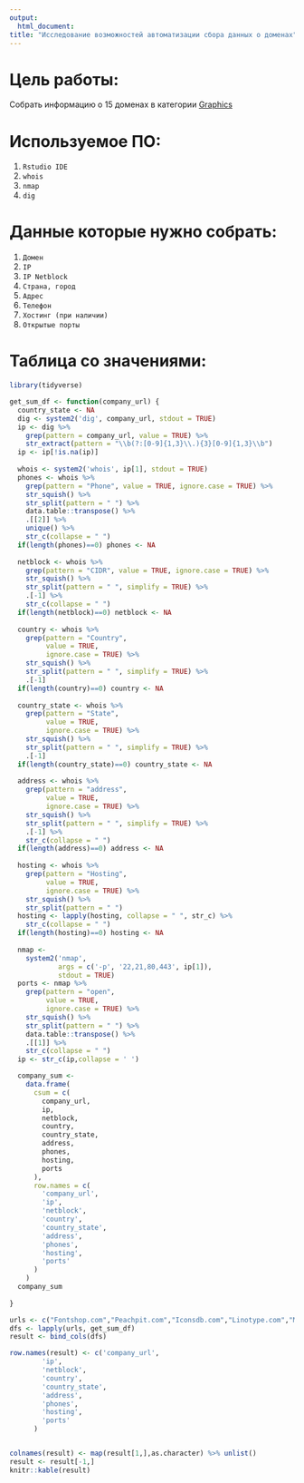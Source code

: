 ```yaml
---
output:
  html_document:
title: "Исследование возможностей автоматизации сбора данных о доменах"
---
```

# Цель работы:
Собрать информацию о 15 доменах в категории [Graphics](https://www.alexa.com/topsites/category/Top/Computers/Graphics)

# Используемое ПО:

1. `Rstudio IDE`
2. `whois`
3. `nmap`
4. `dig`


# Данные которые нужно собрать:

1. `Домен`
2. `IP`
3. `IP Netblock`
3. `Страна, город`
4. `Адрес`
5. `Телефон`
6. `Хостинг (при наличии)`
7. `Открытые порты`


# Таблица со значениями:

```r
library(tidyverse)

get_sum_df <- function(company_url) {
  country_state <- NA
  dig <- system2('dig', company_url, stdout = TRUE)
  ip <- dig %>%
    grep(pattern = company_url, value = TRUE) %>%
    str_extract(pattern = "\\b(?:[0-9]{1,3}\\.){3}[0-9]{1,3}\\b")
  ip <- ip[!is.na(ip)]
  
  whois <- system2('whois', ip[1], stdout = TRUE)
  phones <- whois %>%
    grep(pattern = "Phone", value = TRUE, ignore.case = TRUE) %>%
    str_squish() %>%
    str_split(pattern = " ") %>%
    data.table::transpose() %>%
    .[[2]] %>%
    unique() %>%
    str_c(collapse = " ")
  if(length(phones)==0) phones <- NA
  
  netblock <- whois %>%
    grep(pattern = "CIDR", value = TRUE, ignore.case = TRUE) %>%
    str_squish() %>%
    str_split(pattern = " ", simplify = TRUE) %>%
    .[-1] %>%
    str_c(collapse = " ")
  if(length(netblock)==0) netblock <- NA
  
  country <- whois %>%
    grep(pattern = "Country",
         value = TRUE,
         ignore.case = TRUE) %>%
    str_squish() %>%
    str_split(pattern = " ", simplify = TRUE) %>%
    .[-1]
  if(length(country)==0) country <- NA
  
  country_state <- whois %>%
    grep(pattern = "State",
         value = TRUE,
         ignore.case = TRUE) %>%
    str_squish() %>%
    str_split(pattern = " ", simplify = TRUE) %>%
    .[-1]
  if(length(country_state)==0) country_state <- NA
  
  address <- whois %>%
    grep(pattern = "address",
         value = TRUE,
         ignore.case = TRUE) %>%
    str_squish() %>%
    str_split(pattern = " ", simplify = TRUE) %>%
    .[-1] %>%
    str_c(collapse = " ")
  if(length(address)==0) address <- NA
  
  hosting <- whois %>%
    grep(pattern = "Hosting",
         value = TRUE,
         ignore.case = TRUE) %>%
    str_squish() %>%
    str_split(pattern = " ")
  hosting <- lapply(hosting, collapse = " ", str_c) %>%
    str_c(collapse = " ")
  if(length(hosting)==0) hosting <- NA
  
  nmap <-
    system2('nmap',
            args = c('-p', '22,21,80,443', ip[1]),
            stdout = TRUE)
  ports <- nmap %>%
    grep(pattern = "open",
         value = TRUE,
         ignore.case = TRUE) %>%
    str_squish() %>%
    str_split(pattern = " ") %>%
    data.table::transpose() %>%
    .[[1]] %>%
    str_c(collapse = " ")
  ip <- str_c(ip,collapse = ' ')

  company_sum <-
    data.frame(
      csum = c(
        company_url,
        ip,
        netblock,
        country,
        country_state,
        address,
        phones,
        hosting,
        ports
      ),
      row.names = c(
        'company_url',
        'ip',
        'netblock',
        'country',
        'country_state',
        'address',
        'phones',
        'hosting',
        'ports'
      )
    )
  company_sum
  
}
```


```r

urls <- c("Fontshop.com","Peachpit.com","Iconsdb.com","Linotype.com","Monotype.com","Clker.com","Elated.com","Dryicons.com","Pixabay.com", "Flaticon.com", "Dafont.com", "Fontsquirrel.com", "1001freefonts.com", "Thenounproject.com", "Fontlibrary.org")
dfs <- lapply(urls, get_sum_df) 
result <- bind_cols(dfs)

row.names(result) <- c('company_url',
        'ip',
        'netblock',
        'country',
        'country_state',
        'address',
        'phones',
        'hosting',
        'ports'
      )


colnames(result) <- map(result[1,],as.character) %>% unlist()
result <- result[-1,]
knitr::kable(result)
```

